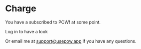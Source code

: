 # Charge

You have a subscribed to POW! at some point.

<ButtonLink to="/login" variant="contained" color="primary">
  Log in to have a look
</ButtonLink>

Or email me at
[support@usepow.app](mailto://support@usepow.app) if you
have any questions.
